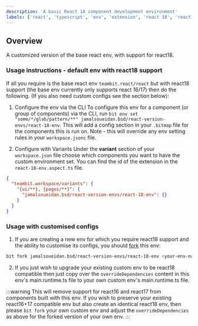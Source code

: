 ```yaml
---
description: 'A basic React 18 component development environment'
labels: ['react', 'typescript', 'env', 'extension', 'react 18', 'react18']
---
```


## Overview

A customized version of the base react env, with support for react18.

### Usage instructions - default env with react18 support

If all you require is the base react env `teambit.react/react` but with react18 support (the base env currently only supports react 16/17) then do the following.
(If you also need custom configs see the section below):

1. Configure the env via the CLI
To configure this env for a component (or group of components) via the CLI, run `bit env set "some/*/glob/pattern/**" jamalsoueidan.bsd/react-version-envs/react-18-env`.
This will add a config section in your `.bitmap` file for the components this is run on. Note - this will override any env setting rules in your `workspace.jsonc` file.

2. Configure with Variants
Under the **variant** section of your `workspace.json` file choose which components you want to have the custom environment set. You can find the id of the extension in the `react-18-env.aspect.ts` file.

```json
{
  "teambit.workspace/variants": {
    "{ui/**}, {pages/**}": {
      "jamalsoueidan.bsd/react-version-envs/react-18-env": {}
    }
  }
}
```

### Usage with customised configs

1. If you are creating a new env for which you require react18 support and the ability to customise its configs, you should [fork](https://bit.dev/docs/reference/cli-reference#format) this env:

```bash
bit fork jamalsoueidan.bsd/react-version-envs/react-18-env <your-env-name>
```

2. If you just wish to upgrade your existing custom env to be react18 compatible then just copy over the `overrideDependencies` content in this env's main.runtime.ts file to your
own custom env's main.runtime.ts file.

:::warning
This will remove support for react16 and react17 from components built with this env. If you wish to preserve your existing react16+17 compatible env but
also create an identical react18 env, then please `bit fork` your own custom env and adjust the `overrideDependencies` as above for the forked version
of your own env.
:::


